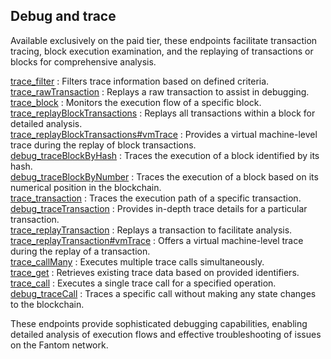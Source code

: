 
<Meta title="Fantom debug and trace info | dRPC" />

## Debug and trace

Available exclusively on the paid tier, these endpoints facilitate transaction tracing, block execution examination, and the replaying of transactions or blocks for comprehensive analysis.

[trace_filter](/fantom-api/debugandtrace/trace_filter) : Filters trace information based on defined criteria. \
[trace_rawTransaction](/fantom-api/debugandtrace/trace_rawTransaction) : Replays a raw transaction to assist in debugging. \
[trace_block](/fantom-api/debugandtrace/trace_block) : Monitors the execution flow of a specific block. \
[trace_replayBlockTransactions](/fantom-api/debugandtrace/trace_replayBlockTransactions) : Replays all transactions within a block for detailed analysis. \
[trace_replayBlockTransactions#vmTrace](/fantom-api/debugandtrace/trace_replayBlockTransactionsvmTrace) : Provides a virtual machine-level trace during the replay of block transactions. \
[debug_traceBlockByHash](/fantom-api/debugandtrace/debug_traceBlockByHash) : Traces the execution of a block identified by its hash. \
[debug_traceBlockByNumber](/fantom-api/debugandtrace/debug_traceBlockByNumber) : Traces the execution of a block based on its numerical position in the blockchain. \
[trace_transaction](/fantom-api/debugandtrace/trace_transaction) : Traces the execution path of a specific transaction. \
[debug_traceTransaction](/fantom-api/debugandtrace/debug_traceTransaction) : Provides in-depth trace details for a particular transaction. \
[trace_replayTransaction](/fantom-api/debugandtrace/trace_replayTransaction) : Replays a transaction to facilitate analysis. \
[trace_replayTransaction#vmTrace](/fantom-api/debugandtrace/trace_replayTransactionvmTrace) : Offers a virtual machine-level trace during the replay of a transaction. \
[trace_callMany](/fantom-api/debugandtrace/trace_callMany) : Executes multiple trace calls simultaneously. \
[trace_get](/fantom-api/debugandtrace/trace_get) : Retrieves existing trace data based on provided identifiers. \
[trace_call](/fantom-api/debugandtrace/trace_call) : Executes a single trace call for a specified operation. \
[debug_traceCall](/fantom-api/debugandtrace/debug_traceCall) : Traces a specific call without making any state changes to the blockchain.

These endpoints provide sophisticated debugging capabilities, enabling detailed analysis of execution flows and effective troubleshooting of issues on the Fantom network.

<Space h={16} />
<GetStarted />

